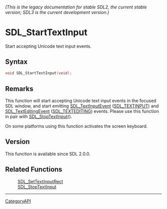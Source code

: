 ====== (This is the legacy documentation for stable SDL2, the current stable version; SDL3 is the current development version.) ======
= SDL_StartTextInput =

Start accepting Unicode text input events.

== Syntax ==

<syntaxhighlight lang='c'>
void SDL_StartTextInput(void);
</syntaxhighlight>

== Remarks ==

This function will start accepting Unicode text input events in the focused
SDL window, and start emitting [[SDL_TextInputEvent]] ([[SDL_TEXTINPUT]])
and [[SDL_TextEditingEvent]] ([[SDL_TEXTEDITING]]) events. Please use this
function in pair with [[SDL_StopTextInput]]().

On some platforms using this function activates the screen keyboard.

== Version ==

This function is available since SDL 2.0.0.

== Related Functions ==

:[[SDL_SetTextInputRect]]
:[[SDL_StopTextInput]]

----
[[CategoryAPI]]


